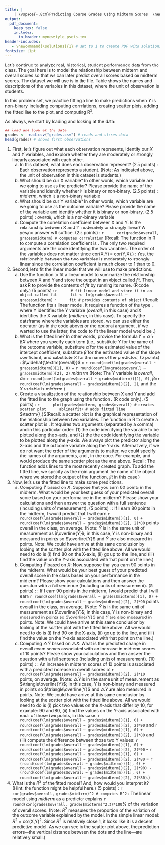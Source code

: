 ```yaml
---
title: |
    | \vspace{-.8cm}Predicting Course Grades Using Midterm Scores  \newline Part II: Predicting Overall Scores \if1\solutions(with Solutions) \fi
output:
  pdf_document:
    keep_tex: false
    includes:
      in_header: mynewstyle_psets.tex
header-includes: 
   - \newcommand{\solutions}{1} # set to 1 to create PDF with solutions; leave blank to create PDF without solutions
fontsize: 11pt
---
```

\vspace{-.5cm} Let's continue to analyze real, historical, student performance data from the class. The goal here is to model the relationship between midterm and overall scores so that we can later predict overall scores based on midterm scores. The dataset we will use is in the \textit{grades.csv} file. Table \ref{grades} shows the names and descriptions of the variables in this dataset, where the unit of observation is students.

\begin{table}[h!!!]
\begin{center}
\begin{tabular}{ll}											
\midrule
variable & description\\
\midrule \addlinespace[1.5pt]
\textit{midterm} & students' scores in the midterm (from 0 to 100 points) \\\addlinespace[1.5pt]
\textit{final} & students' scores in the final exam (from 0 to 100 points) \\\addlinespace[1.5pt]
\textit{overall} & students' scores in the class overall (from 0 to 100 points) \\\addlinespace[1.5pt] 
\textit{gradeA} & identifies students who earned an A or an A minus in the class \\
\midrule
\end{tabular}
\caption{Variables in "grades.csv"}\label{grades}
\end{center}
\end{table}

\vspace{.5cm}
In this problem set, we practice fitting a line to make predictions when $Y$ is non-binary, including computing correlations, creating scatter plots, adding the fitted line to the plot, and computing R$^2$.

As always, we start by loading and looking at the data:

```r
## load and look at the data
grades <- read.csv("grades.csv") # reads and stores data
head(grades) # shows first observations
```
\vspace{.5cm}

1. First, let's figure out what each observation represents, identify our $X$ and $Y$ variables, and explore whether they are moderately or strongly linearly associated with each other.
    a. In this dataset, what does each observation represent? (2.5 points)
\if1\solutions 
\newline\newline\underline{Answer}: Each observation represents a student. (Note: As indicated above, the unit of observation in this dataset is students.)
\newline
\fi
    b. What should be our X variable? In other words, which variable are we going to use as the predictor? Please provide the name of the variable and identify whether it is binary or non-binary. (2.5 points)
\if1\solutions 
\newline\newline\underline{Answer}: *midterm*, which is a non-binary variable
\newline
\fi
    c. What should be our Y variable? In other words, which variable are we going to use as the outcome variable? Please provide the name of the variable and identify whether it is binary or non-binary. (2.5 points)
\if1\solutions 
\newline\newline\underline{Answer}: *overall*, which is a non-binary variable
\newline
\fi
    d. Compute the correlation coefficient between X and Y. Is the relationship between X and Y moderately or strongly linear? A yes/no answer will suffice. (2.5 points)
\if1\solutions
\newline\newline\underline{R code}:
        ```r
        cor(grades$overall, grades$midterm) # computes correlation
        ```
(Recall: The function in R to compute a correlation coefficient is \fu{cor()}. The only two required arguments are the code identifying the two variables. The order of the variables does not matter since cor(X,Y) = cor(Y,X).)
\newline\newline\underline{Answer}: Yes, the relationship between the two variables is moderately to strongly linear since the correlation coefficient is much closer to 1 than to 0.
\newline
\fi

2. Second, let's fit the linear model that we will use to make predictions.
    a. Use the function \fu{lm()} to fit a linear model to summarize the relationship between X and Y and store the output in an object called *fit*. Then, ask R to provide the contents of *fit* by running its name. (R code only.) (5 points)
\if1\solutions
\newline\newline\underline{R code}:
        ```r
        # fit linear model and store it in an object called fit
        fit <- lm(grades$overall ~ grades$midterm) 
        ```
        ```r
        fit # provides contents of object
        ```
(Recall: The function \fu{lm()} fits a linear model. It requires a function of the type \fu{Y $\sim$ X}, where Y identifies the Y variable (*overall*, in this case) and X identifies the X variable (*midterm*, in this case). To specify the dataframe where the variables are stored, we can use either the \fu{\$} operator (as in the code above) or the optional argument \fu{data}. If we wanted to use the latter, the code to fit the linear model would be \fu{lm(overall $\sim$ midterm, data = grades)}.)\newpage
\fi
    b. What is the fitted line? In other words, provide the formula $\widehat{Y} = \widehat{\alpha} + \widehat{\beta} X$ where you specify each term (i.e., substitute $Y$ for the name of the outcome variable, substitute $\widehat{\alpha}$ for the estimated value of the intercept coefficient, substitute $\widehat{\beta}$ for the estimated value of the slope coefficient, and substitute $X$ for the name of the predictor.) (5 points)
\if1\solutions
\newline\newline\underline{Answer}: $\widehat{\textrm{overall}}$ = `r round(coef(lm(grades$overall ~ grades$midterm))[1], 0)` + `r round(coef(lm(grades$overall ~ grades$midterm))[2], 2)` *midterm*
\newline\newline (Note: The Y variable is *overall*, $\widehat{\alpha}$= `r round(coef(lm(grades$overall ~ grades$midterm))[1], 0)`, $\widehat{\beta}$=`r round(coef(lm(grades$overall ~ grades$midterm))[2], 2)`, and the X variable is *midterm*.)
\newline
\fi
    c. Create a visualization of the relationship between X and Y and add the fitted line to the graph using the function \fu{abline()}. (R code only.). (5 points)
\if1\solutions
\newline\newline\underline{R code}:
        ```r
        plot(grades$midterm, grades$overall) # creates scatter plot
        abline(fit) # adds fitted line
        ```
$\textrm{\,}$\newline(Recall: a scatter plot is the graphical representation of the relationship between two variables. The function in R to create a scatter plot is \fu{plot()}. It requires two arguments (separated by a comma) and in this particular order: (1) the code identifying the variable to be plotted along the x-axis, and (2) the the code identifying the variable to be plotted along the y-axis. We always plot the predictor along the X-axis and the outcome variable along the Y-axis. Alternatively, if we do not want the order of the arguments to matter, we could specify the names of the arguments, \fu{x} and \fu{y}, in the code. For example, \fu{plot(x=grades\$midterm, y=grades\$overall)} and \fu{plot(y=grades\$overall, x=grades\$midterm)} would produce the same scatter plot as the one above. Recall: The function \fu{abline()} adds lines to the most recently created graph. To add the fitted line, we specify as the main argument the name of the object where we stored the output of the \fu{lm()} function, *fit* in this case.) \newpage
\fi

3. Now, let's use the fitted line to make some predictions. 
    a. Computing $\widehat{Y}$ based on $X$: Suppose that you earn 80 points in the midterm. What would be your best guess of your predicted overall score based on your performance in the midterm? Please show your calculations and then answer the question with a full sentence (including units of measurement). (5 points)
\if1\solutions
\newline\newline\underline{Calculations}: 
\begin{align*}
\widehat{\textrm{overall}} &= \widehat{\alpha} + \widehat{\beta} \, \textrm{midterm}\\
&= `r round(coef(lm(grades$overall ~ grades$midterm))[1], 0)` + `r round(coef(lm(grades$overall ~ grades$midterm))[2], 2)` \, \textrm{midterm}\\
&= `r round(coef(lm(grades$overall ~ grades$midterm))[1], 0)` + `r round(coef(lm(grades$overall ~ grades$midterm))[2], 2)` \times 80 \color{gray} \,\,\,\textrm{(if midterm=80)}\\
&= `r round(coef(lm(grades$overall ~ grades$midterm))[1], 0)` + `r round(coef(lm(grades$overall ~ grades$midterm))[2], 2)*80`= `r round(coef(lm(grades$overall ~ grades$midterm))[1], 0) + round(coef(lm(grades$overall ~ grades$midterm))[2], 2)*80`
\end{align*}
\newline\underline{Answer}: If I earn 80 points in the midterm, I would predict that I will earn `r round(coef(lm(grades$overall ~ grades$midterm))[1], 0) + round(coef(lm(grades$overall ~ grades$midterm))[2], 2)*80` points overall in the class, on average. (Note: $\widehat{Y}$ is in the same unit of measurement as $\overline{Y}$; in this case, Y is non-binary and measured in points so $\overline{Y}$ and $\widehat{Y}$ are also measured in points. Note: We could have arrive at this same conclusion by looking at the scatter plot with the fitted line above. All we would need to do is (i) find 80 on the X-axis, (ii) go up to the line, and (iii) find the value on the Y-axis associated with that point on the line.)
\newline
\fi
    b. Computing $\widehat{Y}$ based on $X$: Now, suppose that you earn 90 points in the midterm. What would be your best guess of your predicted overall score in the class based on your performance in the midterm? Please show your calculations and then answer the question with a full sentence (including units of measurement). (5 points)
\if1\solutions
\newline\newline\underline{Calculations}: 
\begin{align*}
\widehat{\textrm{overall}} &= \widehat{\alpha} + \widehat{\beta} \, \textrm{midterm}\\
&= `r round(coef(lm(grades$overall ~ grades$midterm))[1], 0)` + `r round(coef(lm(grades$overall ~ grades$midterm))[2], 2)` \, \textrm{midterm}\\
&= `r round(coef(lm(grades$overall ~ grades$midterm))[1], 0)` + `r round(coef(lm(grades$overall ~ grades$midterm))[2], 2)` \times 90 \color{gray} \,\,\,\textrm{(if midterm=90)}\\
&= `r round(coef(lm(grades$overall ~ grades$midterm))[1], 0)` + `r round(coef(lm(grades$overall ~ grades$midterm))[2], 2)*90`= `r round(coef(lm(grades$overall ~ grades$midterm))[1], 0) + round(coef(lm(grades$overall ~ grades$midterm))[2], 2)*90`
\end{align*}
\newline\underline{Answer}: If I earn 90 points in the midterm, I would predict that I will earn `r round(coef(lm(grades$overall ~ grades$midterm))[1], 0) + round(coef(lm(grades$overall ~ grades$midterm))[2], 2)*90` points overall in the class, on average. (Note: $\widehat{Y}$ is in the same unit of measurement as $\overline{Y}$; in this case, Y is non-binary and measured in points so $\overline{Y}$ and $\widehat{Y}$ are also measured in points.  Note: We could have arrive at this same conclusion by looking at the scatter plot with the fitted line above. All we would need to do is (i) find 90 on the X-axis, (ii) go up to the line, and (iii) find the value on the Y-axis associated with that point on the line.)
\newline
\fi
    c. Computing $\triangle \widehat{Y}$ based on $\triangle X$:  What is the predicted change in overall exam scores associated with an increase in midterm scores of 10 points? Please show your calculations and then answer the question with a full sentence (including units of measurement). (10 points)
\if1\solutions
\newline\newline\underline{Calculations}: 
\begin{align*}
\triangle \widehat{\textrm{overall}} &= \widehat{\beta} \, \triangle \textrm{midterm} \\
&= `r round(coef(lm(grades$overall ~ grades$midterm))[2], 2)`  \times \triangle \textrm{midterm}\\
&= `r round(coef(lm(grades$overall ~ grades$midterm))[2], 2)`  \times 10 \color{gray} \,\,\,\textrm{(if $\triangle$ midterm=10)}\\
&= `r round(coef(lm(grades$overall ~ grades$midterm))[2], 2)*10` 
\end{align*}
\newline\underline{Answer}:
An increase in midterm scores of 10 points is associated with a predicted increase in overall scores of `r round(coef(lm(grades$overall ~ grades$midterm))[2], 2)*10` points, on average.
(Note: $\triangle\widehat{Y}$ is in the same unit of measurement as $\triangle\overline{Y}$; in this case, Y is non-binary and measured in points so $\triangle\overline{Y}$ and $\triangle\widehat{Y}$ are also measured in points.  Note: We could have arrive at this same conclusion by looking at the scatter plot with the fitted line above. All we would need to do is (i) pick two values on the X-axis that differ by 10, for example: 90 and 80, (ii) find the values on the Y-axis associated with each of those two points, in this case: `r round(coef(lm(grades$overall ~ grades$midterm))[1], 0) + round(coef(lm(grades$overall ~ grades$midterm))[2], 2)*90` and `r round(coef(lm(grades$overall ~ grades$midterm))[1], 0) + round(coef(lm(grades$overall ~ grades$midterm))[2], 2)*80` and (iii) compute the difference between those two Y values: `r round(coef(lm(grades$overall ~ grades$midterm))[1], 0) + round(coef(lm(grades$overall ~ grades$midterm))[2], 2)*90` - `r round(coef(lm(grades$overall ~ grades$midterm))[1], 0) + round(coef(lm(grades$overall ~ grades$midterm))[2], 2)*80` =  `r (round(coef(lm(grades$overall ~ grades$midterm))[1], 0) + round(coef(lm(grades$overall ~ grades$midterm))[2], 2)*90) - (round(coef(lm(grades$overall ~ grades$midterm))[1], 0) + round(coef(lm(grades$overall ~ grades$midterm))[2], 2)*80)`.)
\newline
\fi
8. What is the $R^2$ of the fitted model? And, how would you interpret it? (Hint: the function \fu{cor()} might be helpful here.) (5 points)
\if1\solutions
\newline\newline\underline{R code}:
    ```r
    cor(grades$overall, grades$midterm)^2 # computes R^2
    ```
\underline{Answer}: The linear model using *midterm* as a predictor explains `r round(cor(grades$overall, grades$midterm)^2,2)*100`\% of the variation of overall scores. (Note: $R^2$ measures the proportion of the variation of the outcome variable explained by the model. In the simple linear model: $R^2$ = cor(X,Y)$^2$. Since $R^2$ is relatively close 1, it looks like it is a decent predictive model. As we can see in the scatter plot above, the prediction errors---the vertical distance between the dots and the line---are relatively small.)
\fi    
    